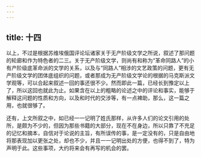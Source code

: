 ```yaml
---
---
---
```

title: 十四
---



以上，不过是根据苏维埃俄国评论坛诸家关于无产阶级文学之所说，叙述了那问题的轮廊和作为特色者的二三。关于无产阶级文学，则尚有和称为“革命同路人”的小有产阶级底革命派的文学的关系，以及与“同路人”相涉的文艺政策的问题，更有无产阶级文学的团体底组织的问题，或者那成为无产阶级文学论的根据的马克斯派文学观等，可以合起来叙述一回的事还很不少。然而即此一篇，已经长到豫定以上了，所以这回也就此为止。如果含在以上的粗略的论述之中的评论和事实，能够于解释这问题的性质和方向，以及和时代的交涉等，有一点裨助，那么，这一篇之用，也就很够了。

还有，上文所叙之中，如已经一一记明了姓氏那样，从许多人们的论文引用的处所，是颇为不少的，但因为那些书籍的大部分，现在不在身边，所以只靠了不充足的记忆和摘本，自信对于论说的主旨，有所误传的事，是一定没有的，只是自由地将那表现加以更张之处，却也不少，并且一一记明出处的方便，也得不到了，特为声明于此。这些事项，大约将来会有再写的机会的罢。